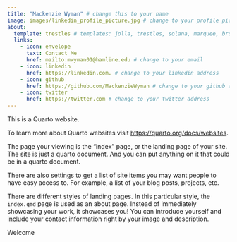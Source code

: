 ```yaml
---
title: "Mackenzie Wyman" # change this to your name
image: images/linkedin_profile_picture.jpg # change to your profile pic
about:
  template: trestles # templates: jolla, trestles, solana, marquee, broadside
  links: 
    - icon: envelope
      text: Contact Me
      href: mailto:mwyman01@hamline.edu # change to your email
    - icon: linkedin
      href: https://linkedin.com. # change to your linkedin address
    - icon: github
      href: https://github.com/MackenzieWyman # change to your github address
    - icon: twitter
      href: https://twitter.com # change to your twitter address
---
```


This is a Quarto website.

To learn more about Quarto websites visit <https://quarto.org/docs/websites>.

The page your viewing is the "index" page, or the landing page of your site. The site is just a quarto document. And you can put anything on it that could be in a quarto document.

There are also settings to get a list of site items you may want people to have easy access to. For example, a list of your blog posts, projects, etc.

There are different styles of landing pages. In this particular style, the `index.qmd` page is used as an about page. Instead of immediately showcasing your work, it showcases you! You can introduce yourself and include your contact information right by your image and description.

Welcome